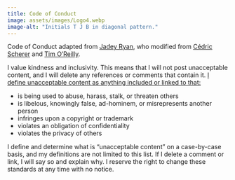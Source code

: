 ```yaml
---
title: Code of Conduct
image: assets/images/Logo4.webp
image-alt: "Initials T J B in diagonal pattern."
---
```


Code of Conduct adapted from [Jadey Ryan](https://jadeyryan.com/license), who modified from [Cédric Scherer](https://www.cedricscherer.com/top/conduct/) and [Tim O'Reilly](http://radar.oreilly.com/2007/04/draft-bloggers-code-of-conduct.html).

I value kindness and inclusivity. This means that I will not post unacceptable content, and I will delete any references or comments that contain it. [I define unacceptable content as anything included or linked to that:]{.underline}  

- is being used to abuse, harass, stalk, or threaten others
- is libelous, knowingly false, ad-hominem, or misrepresents another person
- infringes upon a copyright or trademark
- violates an obligation of confidentiality
- violates the privacy of others

I define and determine what is “unacceptable content” on a case-by-case basis, and my definitions are not limited to this list. If I delete a comment or link, I will say so and explain why. I reserve the right to change these standards at any time with no notice.